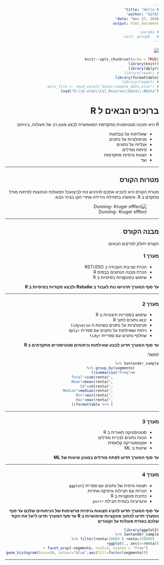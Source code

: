 ---
title: "Hello R"
author: "GSTAT"
date: "Nov 27, 2016"
output: html_document

# params:
#   var1: groupk
---

![](figures\gstat_logo.jpg)

```{r setup, include=FALSE}
knitr::opts_chunk$set(echo = TRUE)
library(knitr)
library(dplyr)
# library(readr)
library(formattable)
# library(readxl)
# pols_file <- read_excel("data\\sample_data.xlsx")
load("D:\\G-stat\\Cal_Rcourse\\Data\\.RData")
```
<html dir="rtl">

# ברוכים הבאים ל R

R היא תוכנה סטטיסטית מתקדמת המאפשרת לבצע מגוון רב של פעולות, ביניהם:

  * שאליתות על טבלאות 
  * מניפולציות על נתונים
  * אנליזה על נתונים
  * פיתוח מודלים
  * הצגות גרפיות מתקדמות
  * ועד

_______________________________

## מטרות הקורס

מטרת הקורס היא להביא אתכם להרגיש נוח לביצועכל הפעולות הנחוצות לפיתוח מודל מתקדם ב R. איפשהו בתחילת הירידה אחרי הקו בציור הבא: 



![Dunning- Kruger efffect](figures/dunning-kruger-effect-1140x641.png)

_________________________   

## מבנה הקורס

הקורס יחולק לפרקים הבאים:

### מערך 1

  * הכרת סביבת העבודה ב RSTUDIO
  * הכרת מבנה הנתונים בבסיס R
  * שימוש בפונקציות בסיסיות ב R

**עד סוף המערך תרגישו נוח לעבוד ב Rstudio ולבצע פקודות בסיסיות ב R**

__________________________

### מערך 2

  * שימוש בספריות חיצוניות ב R
  * יבוא נתונים לתוך R
  * מניפולציות על נתונים בשיטת ה `tidyverse`
  * ניתוח ושאילתות על נתונים עם ספרית `dplyr`
  * שחלוף נתונים עם ספריית `tidyr` 

**עד סוף המערך תדעו לבצע שאילתות וניתוחים  סטטיסטיים מתקדמים ב R**  

למשל:  


```{r summary_stats_table, echo=FALSE, results='asis'}

Santander_sample %>% 
           group_by(segmento) %>% 
           summarise("Freq"=n()
                     ,"Total"=sum(renta)
                     ,"Mean"=mean(renta)
                     ,"Sd"=sd(renta)
                     ,"Median"=median(renta)
                     ,"Min"=min(renta)
                     ,"Max"=max(renta)
                     ) %>% formattable()


```

__________________________


### מערך 3

  * סטטיסטיקה תאורית ב R
  * הכנת נתונים לבניית מודלים
  * אקונומטריקה קלאסית
  * שיטות ב ML


**עד סוף המערך תדעו לפתח מודלים במגוון שיטות של ML**

____________________________


### מערך 4

  * תצוגה גרפית של נתונים עם ספרית `ggplot2`
  * הכרות עם חבילות גרפיקה אחרות
  * כתיבת פונקציות ב R
  * איטרציות בעזרת חבילת `purrr`

**עד סוף המערך תדעו להציג תצוגות גרפיות מרשימות של הניתוחים שלכם**
**עד סוף המערך תדעו לכתוב פונקציות שימושיות ב R**
**עד סוף המערך תדעו ליעל את הקוד שלכם בעזרת פעולות על וקטורים**

```{r graph_ggplot, echo=FALSE}
library(ggplot2)
Santander_sample %>% 
  filter(renta>20000 & renta<250000) %>% 
ggplot(., aes(x=renta))+
     facet_wrap(~segmento, ncol=3, scales = "free") +
     geom_histogram(bins=50, colour="blue",aes(fill=factor(segmento))) 

```


_________________________________  

